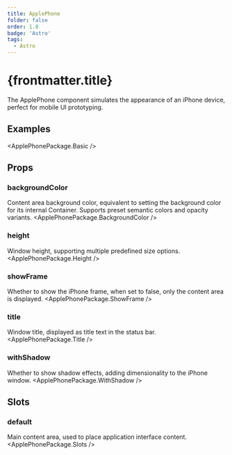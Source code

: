 ```yaml
---
title: ApplePhone
folder: false
order: 1.8
badge: 'Astro'
tags:
  - Astro
---
```



# {frontmatter.title}

The ApplePhone component simulates the appearance of an iPhone device, perfect for mobile UI prototyping.

## Examples

<ApplePhonePackage.Basic />

## Props

### backgroundColor
Content area background color, equivalent to setting the background color for its internal Container. Supports preset semantic colors and opacity variants.
<ApplePhonePackage.BackgroundColor />

### height
Window height, supporting multiple predefined size options.
<ApplePhonePackage.Height />

### showFrame
Whether to show the iPhone frame, when set to false, only the content area is displayed.
<ApplePhonePackage.ShowFrame />

### title
Window title, displayed as title text in the status bar.
<ApplePhonePackage.Title />

### withShadow
Whether to show shadow effects, adding dimensionality to the iPhone window.
<ApplePhonePackage.WithShadow />

## Slots

### default
Main content area, used to place application interface content.
<ApplePhonePackage.Slots />

